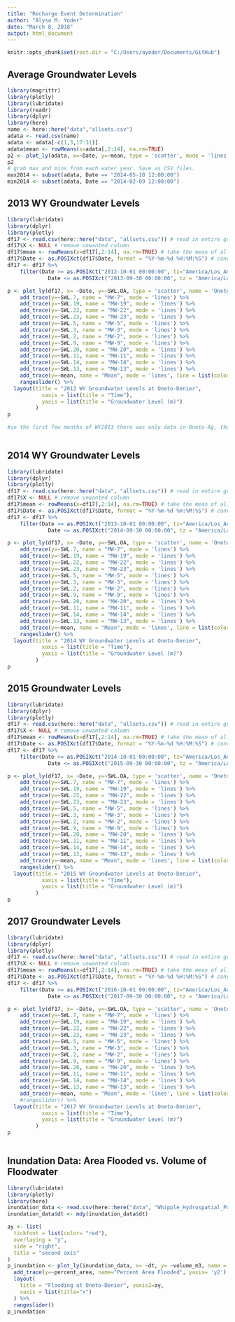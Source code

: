 ```yaml
---
title: "Recharge Event Determination"
author: "Alysa M. Yoder"
date: "March 8, 2018"
output: html_document
---
```


```r
knitr::opts_chunk$set(root.dir = "C:/Users/ayoder/Documents/GitHub")
```

## Average Groundwater Levels
```r
library(magrittr)
library(plotly)
library(lubridate)
library(readr)
library(dplyr)
library(here)
name <- here::here("data","allsets.csv")
adata <- read.csv(name)
adata <- adata[-c(1,3,17:31)]
adata$mean <- rowMeans(x=adata[,2:14], na.rm=TRUE)
p2 <- plot_ly(adata, x=~Date, y=~mean, type = 'scatter', mode = 'lines') %>% rangeslider()
p2
# grab max and mins from each water year. Save as CSV files. 
max2014 <- subset(adata, Date == "2014-05-10 12:00:00")
min2014 <- subset(adata, Date == "2014-02-09 12:00:00")

```


## 2013 WY Groundwater Levels
```r
library(lubridate)
library(dplyr)
library(plotly)
df17 <- read.csv(here::here("data", "allsets.csv")) # read in entire groundwater level dataset 
df17$X <- NULL # remove unwanted column
df17$mean <- rowMeans(x=df17[,2:14], na.rm=TRUE) # take the mean of all water levels
df17$Date <- as.POSIXct(df17$Date, format = "%Y-%m-%d %H:%M:%S") # convert to appropriate date/time format
df17 <- df17 %>%
    filter(Date >= as.POSIXct("2012-10-01 00:00:00", tz="America/Los_Angeles") & 
             Date <= as.POSIXct("2013-09-30 00:00:00", tz = "America/Los_Angeles")) # filter to desired date range, WY2017

p <- plot_ly(df17, x= ~Date, y=~SWL.OA, type = 'scatter', name = 'Oneto-Ag', mode = 'lines') %>% # plot mean and data from all wells
    add_trace(y=~SWL.7, name = "MW-7", mode = 'lines') %>%
    add_trace(y=~SWL.19, name = "MW-19", mode = 'lines') %>%
    add_trace(y=~SWL.22, name = "MW-22", mode = 'lines') %>%
    add_trace(y=~SWL.23, name = "MW-23", mode = 'lines') %>%
    add_trace(y=~SWL.5, name = "MW-5", mode = 'lines') %>%
    add_trace(y=~SWL.3, name = "MW-3", mode = 'lines') %>%
    add_trace(y=~SWL.2, name = "MW-2", mode = 'lines') %>%
    add_trace(y=~SWL.9, name = "MW-9", mode = 'lines') %>%
    add_trace(y=~SWL.20, name = "MW-20", mode = 'lines') %>%
    add_trace(y=~SWL.11, name = "MW-11", mode = 'lines') %>%
    add_trace(y=~SWL.14, name = "MW-14", mode = 'lines') %>%
    add_trace(y=~SWL.13, name = "MW-13", mode = 'lines') %>%
    add_trace(y=~mean, name = "Mean", mode = 'lines', line = list(color="black")) %>%     # mean SWL
    rangeslider() %>%
  layout(title = "2013 WY Groundwater Levels at Oneto-Denier",
           xaxis = list(title = "Time"),
           yaxis = list(title = "Groundwater Level (m)")
         )
p

#in the first few months of WY2013 there was only data in Oneto-Ag, the mean is covering the Oneto Ag data. 
    
```


## 2014 WY Groundwater Levels
```r
library(lubridate)
library(dplyr)
library(plotly)
df17 <- read.csv(here::here("data", "allsets.csv")) # read in entire groundwater level dataset 
df17$X <- NULL # remove unwanted column
df17$mean <- rowMeans(x=df17[,2:14], na.rm=TRUE) # take the mean of all water levels
df17$Date <- as.POSIXct(df17$Date, format = "%Y-%m-%d %H:%M:%S") # convert to appropriate date/time format
df17 <- df17 %>%
    filter(Date >= as.POSIXct("2013-10-01 00:00:00", tz="America/Los_Angeles") & 
             Date <= as.POSIXct("2014-09-30 00:00:00", tz = "America/Los_Angeles")) # filter to desired date range, WY2017

p <- plot_ly(df17, x= ~Date, y=~SWL.OA, type = 'scatter', name = 'Oneto-Ag', mode = 'lines') %>% # plot mean and data from all wells
    add_trace(y=~SWL.7, name = "MW-7", mode = 'lines') %>%
    add_trace(y=~SWL.19, name = "MW-19", mode = 'lines') %>%
    add_trace(y=~SWL.22, name = "MW-22", mode = 'lines') %>%
    add_trace(y=~SWL.23, name = "MW-23", mode = 'lines') %>%
    add_trace(y=~SWL.5, name = "MW-5", mode = 'lines') %>%
    add_trace(y=~SWL.3, name = "MW-3", mode = 'lines') %>%
    add_trace(y=~SWL.2, name = "MW-2", mode = 'lines') %>%
    add_trace(y=~SWL.9, name = "MW-9", mode = 'lines') %>%
    add_trace(y=~SWL.20, name = "MW-20", mode = 'lines') %>%
    add_trace(y=~SWL.11, name = "MW-11", mode = 'lines') %>%
    add_trace(y=~SWL.14, name = "MW-14", mode = 'lines') %>%
    add_trace(y=~SWL.13, name = "MW-13", mode = 'lines') %>%
    add_trace(y=~mean, name = "Mean", mode = 'lines', line = list(color="black")) %>%     # mean SWL
    rangeslider() %>%
  layout(title = "2014 WY Groundwater Levels at Oneto-Denier",
           xaxis = list(title = "Time"),
           yaxis = list(title = "Groundwater Level (m)")
         )
p
```

## 2015 Groundwater Levels
```r
library(lubridate)
library(dplyr)
library(plotly)
df17 <- read.csv(here::here("data", "allsets.csv")) # read in entire groundwater level dataset 
df17$X <- NULL # remove unwanted column
df17$mean <- rowMeans(x=df17[,2:14], na.rm=TRUE) # take the mean of all water levels
df17$Date <- as.POSIXct(df17$Date, format = "%Y-%m-%d %H:%M:%S") # convert to appropriate date/time format
df17 <- df17 %>%
    filter(Date >= as.POSIXct("2014-10-01 00:00:00", tz="America/Los_Angeles") & 
             Date <= as.POSIXct("2015-09-30 00:00:00", tz = "America/Los_Angeles")) # filter to desired date range, WY2017

p <- plot_ly(df17, x= ~Date, y=~SWL.OA, type = 'scatter', name = 'Oneto-Ag', mode = 'lines') %>% # plot mean and data from all wells
    add_trace(y=~SWL.7, name = "MW-7", mode = 'lines') %>%
    add_trace(y=~SWL.19, name = "MW-19", mode = 'lines') %>%
    add_trace(y=~SWL.22, name = "MW-22", mode = 'lines') %>%
    add_trace(y=~SWL.23, name = "MW-23", mode = 'lines') %>%
    add_trace(y=~SWL.5, name = "MW-5", mode = 'lines') %>%
    add_trace(y=~SWL.3, name = "MW-3", mode = 'lines') %>%
    add_trace(y=~SWL.2, name = "MW-2", mode = 'lines') %>%
    add_trace(y=~SWL.9, name = "MW-9", mode = 'lines') %>%
    add_trace(y=~SWL.20, name = "MW-20", mode = 'lines') %>%
    add_trace(y=~SWL.11, name = "MW-11", mode = 'lines') %>%
    add_trace(y=~SWL.14, name = "MW-14", mode = 'lines') %>%
    add_trace(y=~SWL.13, name = "MW-13", mode = 'lines') %>%
    add_trace(y=~mean, name = "Mean", mode = 'lines', line = list(color="black")) %>%     # mean SWL
    rangeslider() %>%
  layout(title = "2015 WY Groundwater Levels at Oneto-Denier",
           xaxis = list(title = "Time"),
           yaxis = list(title = "Groundwater Level (m)")
         )
p

```
## 2017 Groundwater Levels 
```r
library(lubridate)
library(dplyr)
library(plotly)
df17 <- read.csv(here::here("data", "allsets.csv")) # read in entire groundwater level dataset 
df17$X <- NULL # remove unwanted column
df17$mean <- rowMeans(x=df17[,2:14], na.rm=TRUE) # take the mean of all water levels
df17$Date <- as.POSIXct(df17$Date, format = "%Y-%m-%d %H:%M:%S") # convert to appropriate date/time format
df17 <- df17 %>%
    filter(Date >= as.POSIXct("2016-10-01 00:00:00", tz="America/Los_Angeles") & 
             Date <= as.POSIXct("2017-09-30 00:00:00", tz = "America/Los_Angeles")) # filter to desired date range, WY2017

p <- plot_ly(df17, x= ~Date, y=~SWL.OA, type = 'scatter', name = 'Oneto-Ag', mode = 'lines') %>% # plot mean and data from all wells
    add_trace(y=~SWL.7, name = "MW-7", mode = 'lines') %>%
    add_trace(y=~SWL.19, name = "MW-19", mode = 'lines') %>%
    add_trace(y=~SWL.22, name = "MW-22", mode = 'lines') %>%
    add_trace(y=~SWL.23, name = "MW-23", mode = 'lines') %>%
    add_trace(y=~SWL.5, name = "MW-5", mode = 'lines') %>%
    add_trace(y=~SWL.3, name = "MW-3", mode = 'lines') %>%
    add_trace(y=~SWL.2, name = "MW-2", mode = 'lines') %>%
    add_trace(y=~SWL.9, name = "MW-9", mode = 'lines') %>%
    add_trace(y=~SWL.20, name = "MW-20", mode = 'lines') %>%
    add_trace(y=~SWL.11, name = "MW-11", mode = 'lines') %>%
    add_trace(y=~SWL.14, name = "MW-14", mode = 'lines') %>%
    add_trace(y=~SWL.13, name = "MW-13", mode = 'lines') %>%
    add_trace(y=~mean, name = "Mean", mode = 'lines', line = list(color="black")) %>%     # mean SWL
    #rangeslider() %>%
  layout(title = "2017 WY Groundwater Levels at Oneto-Denier",
           xaxis = list(title = "Time"),
           yaxis = list(title = "Groundwater Level (m)")
         )
p
    
```

## Inundation Data: Area Flooded vs. Volume of Floodwater
```r
library(lubridate)
library(plotly)
library(here)
inundation_data <- read.csv(here::here("data", "Whipple_Hydrospatial_PostRestoration_wy2013-2017.csv"))
inundation_data$dt <- mdy(inundation_data$dt)

ay <- list(
  tickfont = list(color= "red"),
  overlaying = "y", 
  side = "right", 
  title = "second axis"
)
p_inundation <- plot_ly(inundation_data, x= ~dt, y= ~volume_m3, name = "Volume of Ponded Water (m^3)", type = "scatter") %>%
  add_trace(y=~percent_area, name="Percent Area Flooded", yaxis= 'y2') %>% # need to plot this on a secondary axis to compare. 
  layout(
    title = "Flooding at Oneto-Denier", yaxis2=ay,
    xaxis = list(title="x")
  ) %>%
  rangeslider()
p_inundation
```



